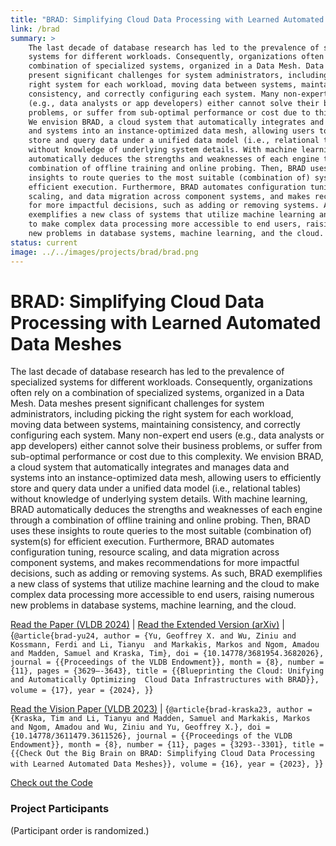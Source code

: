 ```yaml
---
title: "BRAD: Simplifying Cloud Data Processing with Learned Automated Data Meshes"
link: /brad
summary: >
    The last decade of database research has led to the prevalence of specialized
    systems for different workloads. Consequently, organizations often rely on a
    combination of specialized systems, organized in a Data Mesh. Data meshes
    present significant challenges for system administrators, including picking the
    right system for each workload, moving data between systems, maintaining
    consistency, and correctly configuring each system. Many non-expert end users
    (e.g., data analysts or app developers) either cannot solve their business
    problems, or suffer from sub-optimal performance or cost due to this complexity.
    We envision BRAD, a cloud system that automatically integrates and manages data
    and systems into an instance-optimized data mesh, allowing users to efficiently
    store and query data under a unified data model (i.e., relational tables)
    without knowledge of underlying system details. With machine learning, BRAD
    automatically deduces the strengths and weaknesses of each engine through a
    combination of offline training and online probing. Then, BRAD uses these
    insights to route queries to the most suitable (combination of) system(s) for
    efficient execution. Furthermore, BRAD automates configuration tuning, resource
    scaling, and data migration across component systems, and makes recommendations
    for more impactful decisions, such as adding or removing systems. As such, BRAD
    exemplifies a new class of systems that utilize machine learning and the cloud
    to make complex data processing more accessible to end users, raising numerous
    new problems in database systems, machine learning, and the cloud.
status: current
image: ../../images/projects/brad/brad.png
---
```



# BRAD: Simplifying Cloud Data Processing with Learned Automated Data Meshes

The last decade of database research has led to the prevalence of specialized
systems for different workloads. Consequently, organizations often rely on a
combination of specialized systems, organized in a Data Mesh. Data meshes
present significant challenges for system administrators, including picking the
right system for each workload, moving data between systems, maintaining
consistency, and correctly configuring each system. Many non-expert end users
(e.g., data analysts or app developers) either cannot solve their business
problems, or suffer from sub-optimal performance or cost due to this complexity.
We envision BRAD, a cloud system that automatically integrates and manages data
and systems into an instance-optimized data mesh, allowing users to efficiently
store and query data under a unified data model (i.e., relational tables)
without knowledge of underlying system details. With machine learning, BRAD
automatically deduces the strengths and weaknesses of each engine through a
combination of offline training and online probing. Then, BRAD uses these
insights to route queries to the most suitable (combination of) system(s) for
efficient execution. Furthermore, BRAD automates configuration tuning, resource
scaling, and data migration across component systems, and makes recommendations
for more impactful decisions, such as adding or removing systems. As such, BRAD
exemplifies a new class of systems that utilize machine learning and the cloud
to make complex data processing more accessible to end users, raising numerous
new problems in database systems, machine learning, and the cloud.



<a href="https://doi.org/10.14778/3681954.3682026" target="_blank">Read the Paper (VLDB 2024)</a>
 | 
<a href="https://doi.org/10.48550/arxiv.2407.15363" target="_blank">Read the Extended Version (arXiv)</a>
 | 
<Bibtex withToggle={true}>{`@article{brad-yu24,
  author = {Yu, Geoffrey X. and Wu, Ziniu and Kossmann, Ferdi and Li, Tianyu 
    and Markakis, Markos and Ngom, Amadou and Madden, Samuel and Kraska, Tim},
  doi = {10.14778/3681954.3682026},
  journal = {{Proceedings of the VLDB Endowment}},
  month = {8},
  number = {11},
  pages = {3629–-3643},
  title = {{Blueprinting the Cloud: Unifying and Automatically Optimizing 
    Cloud Data Infrastructures with BRAD}},
  volume = {17},
  year = {2024},
}`}</Bibtex>

<a href="https://doi.org/10.14778/3611479.3611526" target="_blank">Read the Vision Paper (VLDB 2023)</a>
 | 
<Bibtex withToggle={true}>{`@article{brad-kraska23,
  author = {Kraska, Tim and Li, Tianyu and Madden, Samuel and Markakis, Markos
    and Ngom, Amadou and Wu, Ziniu and Yu, Geoffrey X.},
  doi = {10.14778/3611479.3611526},
  journal = {{Proceedings of the VLDB Endowment}},
  month = {8},
  number = {11},
  pages = {3293--3301},
  title = {{Check Out the Big Brain on BRAD: Simplifying Cloud Data Processing
    with Learned Automated Data Meshes}},
  volume = {16},
  year = {2023},
}`}</Bibtex>

<a href="https://github.com/mitdbg/brad/" target="_blank">Check out the Code</a>  <p></p>

### Project Participants

<p>
<RandomOrder items={[
  "Ferdinand Kossmann",
  "Tim Kraska",
  "Tianyu Li",
  "Samuel Madden",
  "Markos Markakis",
  "Amadou Ngom",
  "Ziniu Wu",
  "Geoffrey Yu",
]} />
</p>

<p>(Participant order is randomized.)</p>
